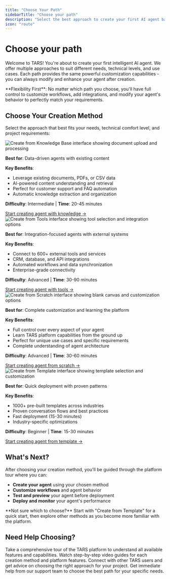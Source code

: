 ```yaml
---
title: "Choose Your Path"
sidebarTitle: "Choose your path"
description: "Select the best approach to create your first AI agent based on your needs, technical level, and use case"
icon: "route"
---
```


# Choose your path

Welcome to TARS! You're about to create your first intelligent AI agent. We offer multiple approaches to suit different needs, technical levels, and use cases. Each path provides the same powerful customization capabilities - you can always modify and enhance your agent after creation.

<Info>
**Flexibility First**: No matter which path you choose, you'll have full control to customize workflows, add integrations, and modify your agent's behavior to perfectly match your requirements.
</Info>

## Choose Your Creation Method

Select the approach that best fits your needs, technical comfort level, and project requirements:

<Steps>
<Step title="Create from Knowledge Base" icon="book">
  <Frame>
  <img src="/images/dashboard/agent/create-from-knowledge-card.png" alt="Create from Knowledge Base interface showing document upload and processing" />
  </Frame>

  **Best for**: Data-driven agents with existing content

  **Key Benefits**:
  - Leverage existing documents, PDFs, or CSV data
  - AI-powered content understanding and retrieval
  - Perfect for customer support and FAQ automation
  - Automatic knowledge extraction and organization

  **Difficulty**: Intermediate | **Time**: 20-45 minutes

  <a href="/platform-fundamentals/platform-tour#create-agent" className="btn btn-primary">
    Start creating agent with knowledge →
  </a>
</Step>

<Step title="Create from Tools" icon="wrench">
  <Frame>
  <img src="/images/dashboard/agent/create-from-tool-card.png" alt="Create from Tools interface showing tool selection and integration options" />
  </Frame>

  **Best for**: Integration-focused agents with external systems

  **Key Benefits**:
  - Connect to 600+ external tools and services
  - CRM, database, and API integrations
  - Automated workflows and data synchronization
  - Enterprise-grade connectivity

  **Difficulty**: Advanced | **Time**: 30-90 minutes

  <a href="/platform-fundamentals/platform-tour#create-agent" className="btn btn-primary">
    Start creating agent with tools →
  </a>
</Step>

<Step title="Create from Scratch" icon="plus">
  <Frame>
  <img src="/images/dashboard/agent/create-from-scratch-card.png" alt="Create from Scratch interface showing blank canvas and customization options" />
  </Frame>

  **Best for**: Complete customization and learning the platform

  **Key Benefits**:
  - Full control over every aspect of your agent
  - Learn TARS platform capabilities from the ground up
  - Perfect for unique use cases and specific requirements
  - Complete understanding of agent architecture

  **Difficulty**: Advanced | **Time**: 30-60 minutes

  <a href="/platform-fundamentals/platform-tour#create-agent" className="btn btn-primary">
    Start creating agent from scratch →
  </a>
</Step>

<Step title="Create from Template" icon="copy">
  <Frame>
  <img src="/images/dashboard/agent/create-from-template-card.png" alt="Create from Template interface showing template selection and customization" />
  </Frame>

  **Best for**: Quick deployment with proven patterns

  **Key Benefits**:
  - 1000+ pre-built templates across industries
  - Proven conversation flows and best practices
  - Fast deployment (15-30 minutes)
  - Industry-specific optimizations

  **Difficulty**: Beginner | **Time**: 15-30 minutes

  <a href="/platform-fundamentals/platform-tour#agents" className="btn btn-primary">
    Start creating agent from template →
  </a>
</Step>
</Steps>

## What's Next?

After choosing your creation method, you'll be guided through the platform tour where you can:

- **Create your agent** using your chosen method
- **Customize workflows** and agent behavior
- **Test and preview** your agent before deployment
- **Deploy and monitor** your agent's performance

<Tip>
**Not sure which to choose?** Start with "Create from Template" for a quick start, then explore other methods as you become more familiar with the platform.
</Tip>

## Need Help Choosing?

<CardGroup cols={2}>
<Card title="Platform Tour" icon="map" href="/platform-fundamentals/platform-tour">
  Take a comprehensive tour of the TARS platform to understand all available features and capabilities.
</Card>

<Card title="Video Tutorials" icon="play" href="/getting-help/video-tutorials">
  Watch step-by-step video guides for each creation method and platform features.
</Card>

<Card title="Community Support" icon="users" href="/getting-help/community-forum">
  Connect with other TARS users and get advice on choosing the right approach for your project.
</Card>

<Card title="Live Chat Support" icon="headset" href="/getting-help/live-chat">
  Get immediate help from our support team to choose the best path for your specific needs.
</Card>
</CardGroup>
